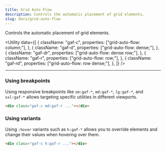 ```yaml
---
title: Grid Auto Flow
description: Controls the automatic placement of grid elements.
slug: docs/grid-auto-flow
---
```


Controls the automatic placement of grid elements.

<Utility
  data={[
    {
      className: "gaf-c",
      properties: ["grid-auto-flow: column;"],
    },
    {
      className: "gaf-d",
      properties: ["grid-auto-flow: dense;"],
    },
    {
      className: "gaf-dr",
      properties: ["grid-auto-flow: dense row;"],
    },
    {
      className: "gaf-r",
      properties: ["grid-auto-flow: row;"],
    },
    {
      className: "gaf-rd",
      properties: ["grid-auto-flow: row dense;"],
    },
  ]}
/>

---

### Using breakpoints

Using responsive breakpoints like `sm:gaf-*`, `md:gaf-*`, `lg:gaf-*`, and `xxl:gaf-*` allows targeting specific utilities in different viewports.

```html "md:gaf-r"
<div class="gaf-c md:gaf-r ..."></div>
```

### Using variants

Using `:hover` variants such as `h:gaf-*` allows you to override elements and change their values when hovering over them.

```html "h:gaf-r"
<div class="gaf-c h:gaf-r ..."></div>
```
